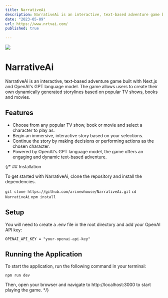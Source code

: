 ```yaml
---
title: NarrativeAi
description: NarrativeAi is an interactive, text-based adventure game built with Next.js and OpenAI's GPT language model. The game allows users to create their own dynamically generated storylines based on popular TV shows, books and movies.
date: "2023-05-09"
url: https://www.nrtvai.com/
published: true
  
---
```



[![](/narrativeai.png)](https://www.nrtvai.com/)

# NarrativeAi

NarrativeAi is an interactive, text-based adventure game built with Next.js and OpenAI's GPT language model. The game allows users to create their own dynamically generated storylines based on popular TV shows, books and movies.

## Features

- Choose from any popular TV show, book or movie and select a character to play as.
- Begin an immersive, interactive story based on your selections.
- Continue the story by making decisions or performing actions as the chosen character.
- Powered by OpenAI's GPT language model, the game offers an engaging and dynamic text-based adventure.

{/* ## Installation

To get started with NarrativeAi, clone the repository and install the dependencies.

`git clone https://github.com/arinewhouse/NarrativeAi.git`
`cd NarrativeAi`
`npm install`

## Setup

You will need to create a .env file in the root directory and add your OpenAI API key:

`OPENAI_API_KEY = "your-openai-api-key"`

## Running the Application

To start the application, run the following command in your terminal:

`npm run dev`

Then, open your browser and navigate to http://localhost:3000 to start playing the game. */}